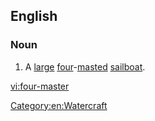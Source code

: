 ==English==

===Noun===
{{en-noun|head=[[four]]-[[master]]}}

# A [[large]] [[four]]-[[masted]] [[sailboat]].

[[Category:en:Watercraft]]

[[vi:four-master]]
